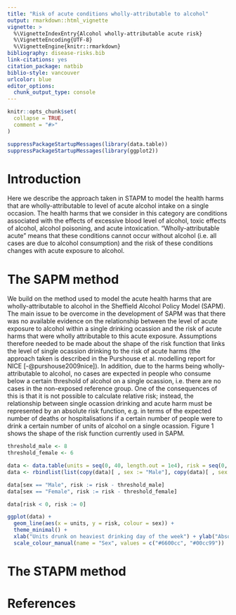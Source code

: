 ```yaml
---
title: "Risk of acute conditions wholly-attributable to alcohol"
output: rmarkdown::html_vignette
vignette: >
  %\VignetteIndexEntry{Alcohol wholly-attributable acute risk}
  %\VignetteEncoding{UTF-8}
  %\VignetteEngine{knitr::rmarkdown}
bibliography: disease-risks.bib
link-citations: yes
citation_package: natbib
biblio-style: vancouver
urlcolor: blue
editor_options: 
  chunk_output_type: console
---
```


```r
knitr::opts_chunk$set(
  collapse = TRUE,
  comment = "#>"
)
```

```r

suppressPackageStartupMessages(library(data.table))
suppressPackageStartupMessages(library(ggplot2))

```

# Introduction
Here we describe the approach taken in STAPM to model the health harms that are wholly-attributable to level of acute alcohol intake on a single occasion. The health harms that we consider in this category are conditions associated with the effects of excessive blood level of alcohol, toxic effects of alcohol, alcohol poisoning, and acute intoxication. "Wholly-attributable acute" means that these conditions cannot occur without alcohol (i.e. all cases are due to alcohol consumption) and the risk of these conditions changes with acute exposure to alcohol.    

# The SAPM method
We build on the method used to model the acute health harms that are wholly-attributable to alcohol in the Sheffield Alcohol Policy Model (SAPM). The main issue to be overcome in the development of SAPM was that there was no available evidence on the relationship between the level of acute exposure to alcohol within a single drinking ocassion and the risk of acute harms that were wholly attributable to this acute exposure. Assumptions therefore needed to be made about the shape of the risk function that links the level of single ocassion drinking to the risk of acute harms (the approach taken is described in the Purshouse et al. modelling report for NICE [-@purshouse2009nice]). In addition, due to the harms being wholly-attributable to alcohol, no cases are expected in people who consume below a certain threshold of alcohol on a single ocassion, i.e. there are no cases in the non-exposed reference group. One of the consequences of this is that it is not possible to calculate relative risk; instead, the relationship between single ocassion drinking and acute harm must be represented by an absolute risk function, e.g. in terms of the expected number of deaths or hospitalisations if a certain number of people were to drink a certain number of units of alcohol on a single ocassion. Figure 1 shows the shape of the risk function currently used in SAPM.         

```r

threshold_male <- 8
threshold_female <- 6

data <- data.table(units = seq(0, 40, length.out = 1e4), risk = seq(0, 40, length.out = 1e4))
data <- rbindlist(list(copy(data)[ , sex := "Male"], copy(data)[ , sex := "Female"]), use.names = T)

data[sex == "Male", risk := risk - threshold_male]
data[sex == "Female", risk := risk - threshold_female]

data[risk < 0, risk := 0]

ggplot(data) +
  geom_line(aes(x = units, y = risk, colour = sex)) + 
  theme_minimal() +
  xlab("Units drunk on heaviest drinking day of the week") + ylab("Absolute risk") +
  scale_colour_manual(name = "Sex", values = c("#6600cc", "#00cc99"))

```

# The STAPM method








# References




